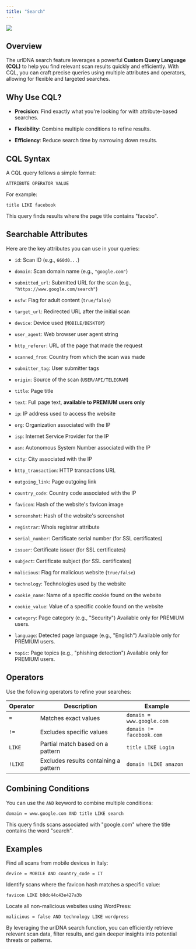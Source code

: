 ```yaml
---
title: "Search"
---
```


![](https://github.com/urldna/docs/blob/main/images/docs/search.png?raw=true)

## Overview

The urlDNA search feature leverages a powerful **Custom Query Language (CQL)** to help you find relevant scan results quickly and efficiently. With CQL, you can craft precise queries using multiple attributes and operators, allowing for flexible and targeted searches.

## Why Use CQL?

* **Precision**: Find exactly what you're looking for with attribute-based searches.

* **Flexibility**: Combine multiple conditions to refine results.

* **Efficiency**: Reduce search time by narrowing down results.

## CQL Syntax

A CQL query follows a simple format:

```
ATTRIBUTE OPERATOR VALUE
```

For example:

```
title LIKE facebook
```

This query finds results where the page title contains "facebo".

## Searchable Attributes

Here are the key attributes you can use in your queries:

* `id`: Scan ID (e.g., `660d0...`)

* `domain`: Scan domain name (e.g., `"google.com"`)

* `submitted_url`: Submitted URL for the scan (e.g., `"https://www.google.com/search"`)

* `nsfw`: Flag for adult content (`true/false`)

* `target_url`: Redirected URL after the initial scan

* `device`: Device used (`MOBILE/DESKTOP`)

* `user_agent`: Web browser user agent string

* `http_referer`: URL of the page that made the request

* `scanned_from`: Country from which the scan was made

* `submitter_tag`: User submitter tags

* `origin`: Source of the scan (`USER/API/TELEGRAM`)

* `title`: Page title

* `text`: Full page text, **available to PREMIUM users only**

* `ip`: IP address used to access the website

* `org`: Organization associated with the IP

* `isp`: Internet Service Provider for the IP

* `asn`: Autonomous System Number associated with the IP

* `city`: City associated with the IP

* `http_transaction`: HTTP transactions URL

* `outgoing_link`: Page outgoing link

* `country_code`: Country code associated with the IP

* `favicon`: Hash of the website's favicon image

* `screenshot`: Hash of the website's screenshot

* `registrar`: Whois registrar attribute

* `serial_number`: Certificate serial number (for SSL certificates)

* `issuer`: Certificate issuer (for SSL certificates)

* `subject`: Certificate subject (for SSL certificates)

* `malicious`: Flag for malicious website (`true/false`)

* `technology`: Technologies used by the website

* `cookie_name`: Name of a specific cookie found on the website

* `cookie_value`: Value of a specific cookie found on the website
 
* `category`: Page category (e.g., "Security")
  <Warning>Available only for PREMIUM users.</Warning>
 
* `language`: Detected page language (e.g., "English")
  <Warning>Available only for PREMIUM users.</Warning>

* `topic`: Page topics (e.g., "phishing detection")
  <Warning>Available only for PREMIUM users.</Warning>

  
## Operators

Use the following operators to refine your searches:

| Operator | Description                           | Example                   |
| -------- | ------------------------------------- | ------------------------- |
| `=`      | Matches exact values                  | `domain = www.google.com` |
| `!=`     | Excludes specific values              | `domain != facebook.com`  |
| `LIKE`   | Partial match based on a pattern      | `title LIKE Login`        |
| `!LIKE`  | Excludes results containing a pattern | `domain !LIKE amazon`     |

## Combining Conditions

You can use the `AND` keyword to combine multiple conditions:

```
domain = www.google.com AND title LIKE search
```

This query finds scans associated with "google.com" where the title contains the word "search".

## Examples

Find all scans from mobile devices in Italy:

```
device = MOBILE AND country_code = IT
```

Identify scans where the favicon hash matches a specific value:

```
favicon LIKE b9dc44c43e427a3b
```

Locate all non-malicious websites using WordPress:

```
malicious = false AND technology LIKE wordpress
```

By leveraging the urlDNA search function, you can efficiently retrieve relevant scan data, filter results, and gain deeper insights into potential threats or patterns.